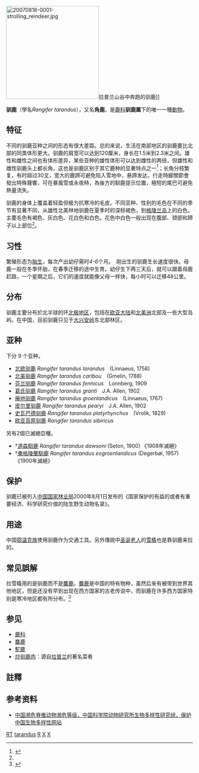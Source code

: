 {{Speciesbox
| taxon = Rangifer tarandus
| fossil_range = {{fossil range|0.62|0|refs=<ref name="Kurt">{{Cite book|first=Björn|last=Kurtén|title=Pleistocene Mammals of Europe|url=https://books.google.com/books?id=OsPBXSNL8ZkC&pg=PA170|accessdate=6 August 2013|year=1968|publisher=Transaction Publishers|isbn=978-1-4128-4514-4|pages=170–177|deadurl=no|archiveurl=https://web.archive.org/web/20140101083509/http://books.google.com/books?id=OsPBXSNL8ZkC&pg=PA170|archivedate=1 January 2014}}
</ref>}}[[更新世|更新世]]至现代
| status = VU
| status_ref = <ref name=IUCN>{{cite journal | author = Gunn, A. | title = ''Rangifer tarandus'' | journal = [[國際自然保護聯盟瀕危物種紅色名錄|國際自然保護聯盟瀕危物種紅色名錄]] | volume = 2016 | page = e.T29742A22167140 | publisher = [[IUCN|IUCN]] | year = 2016 | url = http://www.iucnredlist.org/details/29742/0 | accessdate = 2016-07-24 | deadurl = no | archiveurl = https://web.archive.org/web/20160629014117/http://www.iucnredlist.org/details/29742/0 | archivedate = 2016-06-29 }}</ref>
| status_system=iucn3.1
| image = Reinbukken på frisk grønt beite. - panoramio.jpg
| binomial_authority = [[卡爾·林奈|Linnaeus]], 1758年
| range_map = Cypron-Range Rangifer tarandus.svg
| range_map_width = 250px
}}
[[File:20070818-0001-strolling_reindeer.jpg|250px]]拉普兰山谷中奔跑的驯鹿]]

'''驯鹿'''（學名''Rangifer tarandus''），又名'''角鹿'''。是[[鹿科|鹿科]]'''驯鹿属'''下的唯一一種[[動物|動物]]。

== 特征 ==
不同的驯鹿亚种之间的形态有很大差距。总的来说，生活在南部地区的驯鹿要比北部的同类体形更大。驯鹿的肩宽可以达到120厘米，身长在1.5米到2.3米之间。雄性和雌性之间也有体形差异，某些亚种的雄性体形可以达到雌性的两倍，但雄性和雌性驯鹿头上都长角，这也是驯鹿区别于其它鹿种的显著特点之一<ref name="ADW">{{cite web|title=Rangifer tarandus(Caribou)|url=http://animaldiversity.ummz.umich.edu/site/accounts/information/Rangifer_tarandus.html|publisher=Animal diversity web|accessdate=2009-11-14|archive-date=2014-10-30|archive-url=https://web.archive.org/web/20141030220429/http://animaldiversity.ummz.umich.edu/site/accounts/information/Rangifer_tarandus.html|dead-url=no}}</ref>；长角分枝繁复，有时超过30叉，宽大的鹿蹄可避免陷入雪地中，悬蹄发达，行走時腳關節會發出特殊聲響，可在暴風雪或永夜時，為後方的馴鹿提示位置，極短的尾巴可避免熱量流失。

驯鹿的身体上覆盖着轻盈但极为抗寒冷的毛皮。不同亚种、性别的毛色在不同的季节有显著不同，从雄性北美林地驯鹿在夏季时的深棕褐色，到[[格陵兰岛|格陵兰岛]]上的白色。主要毛色有褐色、灰白色、花白色和白色。花色中白色一般出现在腹部、颈部和蹄子以上部位<ref name="ADW"/>。

== 习性 ==
繁殖形态为[[胎生|胎生]]，每次产出幼仔需时''4-6''个月。　刚出生的驯鹿生长速度很快。母鹿一般在冬季怀胎，在春季迁移的途中生育。幼仔生下两三天后，就可以跟着母鹿赶路，一个星期之后，它们的速度就能像父母一样快，每小时可以迁移48公里。

== 分布 ==
驯鹿主要分布於北半球的环[[北极地区|北极地区]]，包括在[[欧亚大陆|欧亚大陆]]和[[北美洲|北美洲]]北部及一些大型岛屿。在中国，目前驯鹿只见于[[大兴安岭|大兴安岭]]东北部林区。

== 亚种 ==
下分 9 个亚种。
* [[北欧驯鹿|北欧驯鹿]] ''Rangifer tarandus tarandus''　(Linnaeus, 1758)
* [[北美驯鹿|北美驯鹿]] ''Rangifer tarandus caribou''　(Gmelin, 1788)
* [[芬兰驯鹿|芬兰驯鹿]] ''Rangifer tarandus fennicus''　Lonnberg, 1909
* [[葛氏驯鹿|葛氏驯鹿]] ''Rangifer tarandus granti''　J.A. Allen, 1902
* [[瘠地驯鹿|瘠地驯鹿]] ''Rangifer tarandus groenlandicus''　(Linnaeus, 1767)
* [[皮尔里驯鹿|皮尔里驯鹿]] ''Rangifer tarandus pearyi''　J.A. Allen, 1902
* [[史瓦巴德驯鹿|史瓦巴德驯鹿]] ''Rangifer tarandus platyrhynchus''　(Vrolik, 1829)
* [[欧亚苔原驯鹿|欧亚苔原驯鹿]] ''Rangifer tarandus sibiricus''
另有2個已滅絕亞種。
* †[[道森馴鹿|道森馴鹿]] ''Rangifer tarandus dawsoni'' (Seton, 1900) 《1908年滅絕》
* †[[東格陵蘭馴鹿|東格陵蘭馴鹿]] ''Rangifer tarandus eogroenlandicus'' (Degerbøl, 1957) 《1900年滅絕》

== 保护 ==
驯鹿已被列入[[中国国家林业局|中国国家林业局]]2000年8月1日发布的《国家保护的有益的或者有重要经济、科学研究价值的陆生野生动物名录》。

== 用途 ==
中国[[鄂温克族|鄂温克族]]使用驯鹿作为交通工具。另外傳說中[[圣诞老人|圣诞老人]]的[[雪橇|雪橇]]也是靠驯鹿来拉的。

== 常见誤解 ==
拉雪橇用的是驯鹿而不是[[麋鹿|麋鹿]]。[[麋鹿|麋鹿]]是中国的特有物种，虽然后来有被带到世界其他地区，但是还没有早到出现在西方国家的古老传说中，而驯鹿在许多西方国家特别是寒冷地区都有所分布。<ref name="x">{{cite web |title =麋鹿vs驯鹿，到底哪个拉着圣诞老人的雪橇？ |url =http://blog.renren.com/blog/228567347/702263480 |publisher =人人网 |accessdate =2014-12-26 }}{{Dead link|date=2020年1月 |bot=InternetArchiveBot |fix-attempted=yes }}</ref>

== 参见 ==
{{commons and category|Rangifer_tarandus|驯鹿|Rangifer_tarandus}}
{{wikispecies|Rangifer_tarandus}}
* [[鹿科|鹿科]]
* [[麋鹿|麋鹿]]
* [[駝鹿|駝鹿]]
* [[炒驯鹿肉|炒驯鹿肉]]：源自[[萨米_(地区)|拉普兰]]的著名菜肴

== 註釋 ==
{{reflist}}

== 参考资料 ==
* [http://monkey.ioz.ac.cn/bwg-cciced/chinese/cesis/mammalia.htm 中国濒危脊椎动物濒危等级，中国科学院动物研究所生物多样性研究组，保护中国生物多样性网站] {{Wayback|url=http://monkey.ioz.ac.cn/bwg-cciced/chinese/cesis/mammalia.htm |date=20100724231924 }}
{{Artiodactyla|R.1}}
{{Taxonbar|from=Q39624}}
{{Authority control}}

[[Category:IUCN红色名录易危物种|RT]]
[[Category:馴鹿屬|tarandus]]
[[Category:家畜|R]]
[[Category:卡尔·林奈命名的生物分类|X]]
[[Category:1758年描述的哺乳动物|X]]